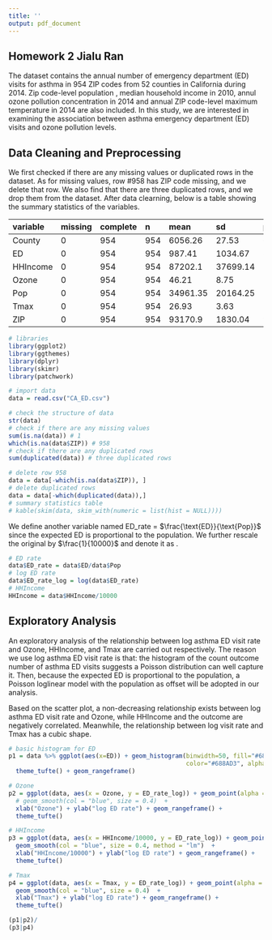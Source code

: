```yaml
---
title: ''
output: pdf_document
---
```


## Homework 2 Jialu Ran

The dataset contains the annual number of emergency department (ED) visits for asthma in 954 ZIP codes from 52 counties in California during 2014. Zip code-level population \textit{pop}, median household income \textit{HHIncome} in 2010, annul ozone pollution concentration \textit{Ozone} in 2014 and annual ZIP code-level maximum temperature \textit{Tmax} in 2014 are also included. In this study, we are interested in examining the association between asthma emergency department (ED) visits and ozone pollution levels. 

## Data Cleaning and Preprocessing

We first checked if there are any missing values or duplicated rows in the dataset. As for missing values, row #958 has ZIP code missing, and we delete that row. We also find that there are three duplicated rows, and we drop them from the dataset. After data clearning, below is a table showing the summary statistics of the variables.

|variable |missing |complete |n   |mean     |sd       |p0    |p25      |median  |p75       |p100   |
|:--------|:-------|:--------|:---|:--------|:--------|:-----|:--------|:-------|:---------|:------|
|County   |0       |954      |954 |6056.26  |27.53    |6001  |6037     |6059    |6075      |6115   |
|ED       |0       |954      |954 |987.41   |1034.67  |35    |328      |629     |1244      |8506   |
|HHIncome |0       |954      |954 |87202.1  |37699.14 |14917 |60624.5  |81125   |107270.25 |246979 |
|Ozone    |0       |954      |954 |46.21    |8.75     |25.8  |39.4     |46.1    |52.7      |70.9   |
|Pop      |0       |954      |954 |34961.35 |20164.25 |2016  |20342.75 |33077   |46895.5   |108969 |
|Tmax     |0       |954      |954 |26.93    |3.63     |16.2  |24.4     |26.6    |29.7      |38.1   |
|ZIP      |0       |954      |954 |93170.9  |1830.04  |90001 |91766.25 |93038.5 |94803.75  |96161  |

```r
# libraries
library(ggplot2)
library(ggthemes)
library(dplyr)
library(skimr)
library(patchwork)

# import data
data = read.csv("CA_ED.csv")
```

```r
# check the structure of data
str(data)
# check if there are any missing values
sum(is.na(data)) # 1
which(is.na(data$ZIP)) # 958
# check if there are any duplicated rows
sum(duplicated(data)) # three duplicated rows
```
```r
# delete row 958
data = data[-which(is.na(data$ZIP)), ]
# delete duplicated rows
data = data[-which(duplicated(data)),]
# summary statistics table
# kable(skim(data, skim_with(numeric = list(hist = NULL))))
```

We define another variable named ED_rate = $\frac{\text{ED}}{\text{Pop}}$ since the expected ED is proportional to the population. We further rescale the original \textit{HHIncome} by $\frac{1}{10000}$ and denote it as \textit{HHIncome}. 

```r
# ED rate
data$ED_rate = data$ED/data$Pop
# log ED rate
data$ED_rate_log = log(data$ED_rate)
# HHIncome 
HHIncome = data$HHIncome/10000
```

## Exploratory Analysis

An exploratory analysis of the relationship between log asthma ED visit rate and Ozone, HHIncome, and Tmax are carried out respectively. The reason we use log asthma ED visit rate is that: the histogram of the count outcome number of asthma ED visits suggests a Poisson distribution can well capture it. Then, because the expected ED is proportional to the population, a Poisson loglinear model with the population as offset will be adopted in our analysis.

Based on the scatter plot, a non-decreasing relationship exists between log asthma ED visit rate and Ozone, while HHIncome and the outcome are negatively correlated. Meanwhile, the relationship between log visit rate and Tmax has a cubic shape.

```r
# basic histogram for ED
p1 = data %>% ggplot(aes(x=ED)) + geom_histogram(binwidth=50, fill="#688AD3", 
                                                 color="#688AD3", alpha=0.2) +
  theme_tufte() + geom_rangeframe()

# Ozone
p2 = ggplot(data, aes(x = Ozone, y = ED_rate_log)) + geom_point(alpha = 0.5) + 
  # geom_smooth(col = "blue", size = 0.4)  + 
  xlab("Ozone") + ylab("log ED rate") + geom_rangeframe() + 
  theme_tufte() 

# HHIncome
p3 = ggplot(data, aes(x = HHIncome/10000, y = ED_rate_log)) + geom_point(alpha = 0.5) + 
  geom_smooth(col = "blue", size = 0.4, method = "lm")  + 
  xlab("HHIncome/10000") + ylab("log ED rate") + geom_rangeframe() + 
  theme_tufte() 

# Tmax
p4 = ggplot(data, aes(x = Tmax, y = ED_rate_log)) + geom_point(alpha = 0.5) + 
  geom_smooth(col = "blue", size = 0.4)  + 
  xlab("Tmax") + ylab("log ED rate") + geom_rangeframe() + 
  theme_tufte() 

(p1|p2)/
(p3|p4)
```

